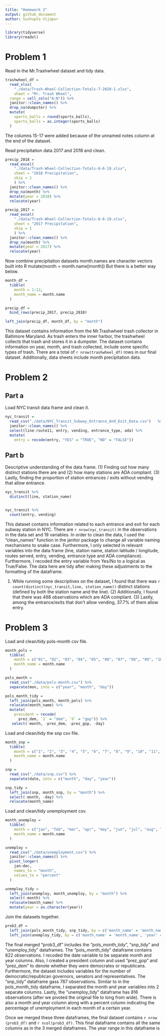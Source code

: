 ```yaml
---
title: "Homework 2"
output: github_document
author: Sushupta Vijapur
---
```

```r
library(tidyverse)
library(readxl)
```

# Problem 1

Read in the Mr.Trashwheel dataset and tidy data.

```r
trashwheel_df = 
  read_xlsx(
    "./data/Trash-Wheel-Collection-Totals-7-2020-1.xlsx",
    sheet = "Mr. Trash Wheel",
  range = cell_cols("A:N")) %>% 
  janitor::clean_names() %>% 
  drop_na(dumpster) %>% 
  mutate(
    sports_balls = round(sports_balls),
    sports_balls = as.integer(sports_balls)
  )
```
The columns 15-17 were added because of the unnamed notes column at the end of the dataset.

Read precipitation data 2017 and 2018 and clean.

```r
precip_2018 = 
  read_excel(
    "./data/Trash-Wheel-Collection-Totals-8-6-19.xlsx",
    sheet = "2018 Precipitation",
    skip = 1
    ) %>% 
  janitor::clean_names() %>% 
  drop_na(month) %>% 
  mutate(year = 2018) %>% 
  relocate(year)

precip_2017 = 
  read_excel(
    "./data/Trash-Wheel-Collection-Totals-8-6-19.xlsx",
    sheet = "2017 Precipitation",
    skip = 1
    ) %>% 
  janitor::clean_names() %>% 
  drop_na(month) %>% 
  mutate(year = 2017) %>% 
  relocate(year)
```

Now combine precipitation datasets
month.names are character vectors built into R
   mutate(month = month.name[month])
   But there is a better way below.
```r
month_df = 
  tibble(
    month = 1:12,
    month_name = month.name
  )

precip_df = 
  bind_rows(precip_2017, precip_2018)

left_join(precip_df, month_df, by = "month")
```

This dataset contains information from the Mr.Trashwheel trash collector in Baltimore Maryland. As trash enters the inner harbor, the trashwheel collects that trash and stores it in a dumpster. The dataset contains information on year, month, and trash collected, include some specific types of trash. There are a total of `r nrow(trashwheel_df)` rows in our final dataset. Additionally, data sheets include month precipitation data. 

# Problem 2

## Part a
Load NYC transit data frame and clean it. 

```r
nyc_transit = 
  read_csv("./data/NYC_Transit_Subway_Entrance_And_Exit_Data.csv")   %>%
  janitor::clean_names() %>% 
  select(line:route11, entry, vending, entrance_type, ada) %>% 
  mutate(
    entry = recode(entry, "YES" = "TRUE", "NO" = "FALSE"))
```

## Part b

Descriptive understanding of the data frame. (1) Finding out how many distinct stations there are and (2) how many stations are ADA compliant. (3) Lastly, finding the proportion of station entrances / exits without vending that allow entrance.

```r
nyc_transit %>% 
  distinct(line, station_name)


nyc_transit %>% 
  count(entry, vending) 
```

This dataset contains information related to each entrance and exit for each subway station in NYC. There are `r nrow(nyc_transit)` in the observations in the data set and 19 variables. In order to clean the data, I used the "clean_names" function in the janitor package to change all variable naming mechanisms to snake case. Furthermore, I only selected in relevant variables into the data frame (line, station name, station latitude / longitude, routes served, entry, vending, entrance type and ADA compliance). Furthermore, I recoded the entry variable from Yes/No to a logical as True/False. The data here are tidy after making these adjustments to the formatting of the dataframe.

(1) While running some descriptives on the dataset, I found that there was `r count(distinct(nyc_transit,line, station_name))` distinct stations (defined by both the station name and the line). (2) Additionally, I found that there was 468 observations which are ADA compliant. (3) Lastly, among the entrance/exits that don't allow vending, 37.7% of them allow entry.

# Problem 3

Load and clean/tidy pols-month csv file.

```r
month_pols = 
  tibble(
    month = c("01", "02", "03", "04", "05", "06", "07", "08", "09", "10", "11", "12"),
    month_name = month.name
  )

pols_month = 
  read_csv("./data/pols-month.csv") %>% 
  separate(mon, into = c("year", "month", "day"))

pols_month_tidy =
  left_join(pols_month, month_pols) %>% 
  relocate(month_name) %>%
  mutate(
    president = recode(
      prez_dem, `1` = "dem", `0` = "gop")) %>% 
   select(-month, -prez_dem, -prez_gop, -day)
```

Load and clean/tidy the snp csv file.

```r
month_snp = 
  tibble(
    month = c("1", "2", "3", "4", "5", "6", "7", "8", "9", "10", "11", "12"),
    month_name = month.name
  )

snp = 
  read_csv("./data/snp.csv") %>% 
  separate(date, into = c("month", "day", "year"))

snp_tidy = 
  left_join(snp, month_snp, by = "month") %>% 
  select(-month, -day) %>% 
  relocate(month_name)
```

Load and clean/tidy unemployment csv.

```r
month_unemploy = 
  tibble(
    month = c("jan", "feb", "mar", "apr", "may", "jun", "jul", "aug", "sep", "oct", "nov", "dec"),
    month_name = month.name
  )

unemploy = 
  read_csv("./data/unemployment.csv") %>% 
  janitor::clean_names() %>%
  pivot_longer(
    jan:dec,
    names_to = "month",
    values_to = "percent"
  ) 

unemploy_tidy = 
  left_join(unemploy, month_unemploy, by = "month") %>% 
  select(-month) %>% 
  relocate(month_name) %>% 
  mutate(year = as.character(year))
```

Join the datasets together. 

```r
prob3_df = 
  left_join(pols_month_tidy, snp_tidy, by = c('month_name' = 'month_name', 'year' = 'year')) %>% 
  left_join(unemploy_tidy, by = c('month_name' = 'month_name', 'year' = 'year'))
```

The final merged "prob3_df" includes the "pols_month_tidy", "snp_tidy" and "unemploy_tidy" dataframes. The "pols_month_tidy" dataframe contains 822 observations. I recoded the date variable to be separate month and year columns. Also, I created a president column and used "prez_gop" and "prez_dem" to denote whether they were democrates or republicans. Furthermore, the dataset includes variables for the number of democratic/republican governors, senators and representatives. The "snp_tidy" dataframe gass 787 observations. Similar to in the pols_month_tidy dataframe, I separated the month and year variables into 2 separate columns. Lastly, the "unemploy_tidy" dataframe has 816 observations (after we pivoted the original file to long from wide). There is also a month and year column along with a percent column indicating the percentage of unemployment in each month of a certain year. 

Once we merged these three dataframes, the final dataset contains `r nrow (prob3_df)` and `r ncol(prob3_df)`. This final dataframe contains all the same columns as in the 3 merged dataframes. The year range in this dataframe is